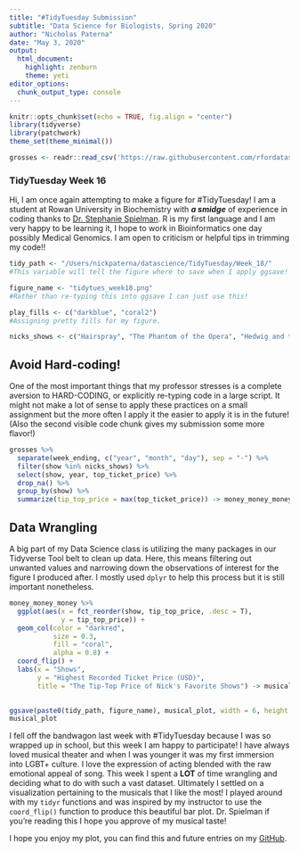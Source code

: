 ```yaml
---
title: "#TidyTuesday Submission"
subtitle: "Data Science for Biologists, Spring 2020"
author: "Nicholas Paterna"
date: "May 3, 2020"
output:
  html_document:
    highlight: zenburn
    theme: yeti
editor_options: 
  chunk_output_type: console
---
```


```r
knitr::opts_chunk$set(echo = TRUE, fig.align = "center")
library(tidyverse)
library(patchwork)
theme_set(theme_minimal())

grosses <- readr::read_csv('https://raw.githubusercontent.com/rfordatascience/tidytuesday/master/data/2020/2020-04-28/grosses.csv', guess_max = 40000)

```

### TidyTuesday Week 16
Hi, I am once again attempting to make a figure for #TidyTuesday! I am a student at Rowan University in Biochemistry with **_a smidge_** of experience in coding thanks to [Dr. Stephanie Spielman](https://twitter.com/stephspiel). R is my first language and I am very happy to be learning it, I hope to work in Bioinformatics one day possibly Medical Genomics. I am open to criticism or helpful tips in trimming my code!!

```r

tidy_path <- "/Users/nickpaterna/datascience/TidyTuesday/Week_18/"
#This variable will tell the figure where to save when I apply ggsave!

figure_name <- "tidytues_week18.png"
#Rather than re-typing this into ggsave I can just use this!

play_fills <- c("darkblue", "coral2")
#Assigning pretty fills for my figure.

nicks_shows <- c("Hairspray", "The Phantom of the Opera", "Hedwig and the Angry Inch", "Wicked", "Frozen", "Hamilton", "Shrek the Musical", "Into the Woods", "Grease", "Cats", "Les Miserables", "Little Shop of Horrors", "The Little Mermaid", "Mean Girls", "Legally Blonde", "Aida", "Jersey Boys", "The Rocky Horror Show", "Sweeney Todd", "Kinky Boots", "Rent", "The Lion King", "Mamma Mia!", "Moulin Rouge! The Musical!")

```

## Avoid Hard-coding!
One of the most important things that my professor stresses is a complete aversion to HARD-CODING, or explicitly re-typing code in a large script. It might not make a lot of sense to apply these practices on a small assignment but the more often I apply it the easier to apply it is in the future! (Also the second visible code chunk gives my submission some more flavor!)

```r
grosses %>%
  separate(week_ending, c("year", "month", "day"), sep = "-") %>%
  filter(show %in% nicks_shows) %>%
  select(show, year, top_ticket_price) %>%
  drop_na() %>%
  group_by(show) %>%
  summarize(tip_top_price = max(top_ticket_price)) -> money_money_money

```

## Data Wrangling
A big part of my Data Science class is utilizing the many packages in our Tidyverse Tool belt to clean up data. Here, this means filtering out unwanted values and narrowing down the observations of interest for the figure I produced after. I mostly used `dplyr` to help this process but it is still important nonetheless.

```r
money_money_money %>%  
  ggplot(aes(x = fct_reorder(show, tip_top_price, .desc = T), 
             y = tip_top_price)) +
  geom_col(color = "darkred",
           size = 0.3,
           fill = "coral",
           alpha = 0.8) +
  coord_flip() +
  labs(x = "Shows",
       y = "Highest Recorded Ticket Price (USD)",
       title = "The Tip-Top Price of Nick's Favorite Shows") -> musical_plot
  

ggsave(paste0(tidy_path, figure_name), musical_plot, width = 6, height = 4)
musical_plot
```

I fell off the bandwagon last week with #TidyTuesday because I was so wrapped up in school, but this week I am happy to participate! I have always loved musical theater and when I was younger it was my first immersion into LGBT+ culture. I love the expression of acting blended with the raw emotional appeal of song. This week I spent a **LOT** of time wrangling and deciding what to do with such a vast dataset. Ultimately I settled on a visualization pertaining to the musicals that I like the most! I played around with my `tidyr` functions and was inspired by my instructor to use the `coord_flip()` function to produce this beautiful bar plot. Dr. Spielman if you're reading this I hope you approve of my musical taste!

I hope you enjoy my plot, you can find this and future entries on my [GitHub](https://github.com/npaterna/datascience/tree/master/TidyTuesday).

